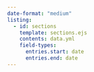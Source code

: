 ```yaml
---
date-format: "medium"
listing:
  - id: sections
    template: sections.ejs
    contents: data.yml
    field-types:
      entries.start: date
      entries.end: date
---
```


::: {#sections}
:::
